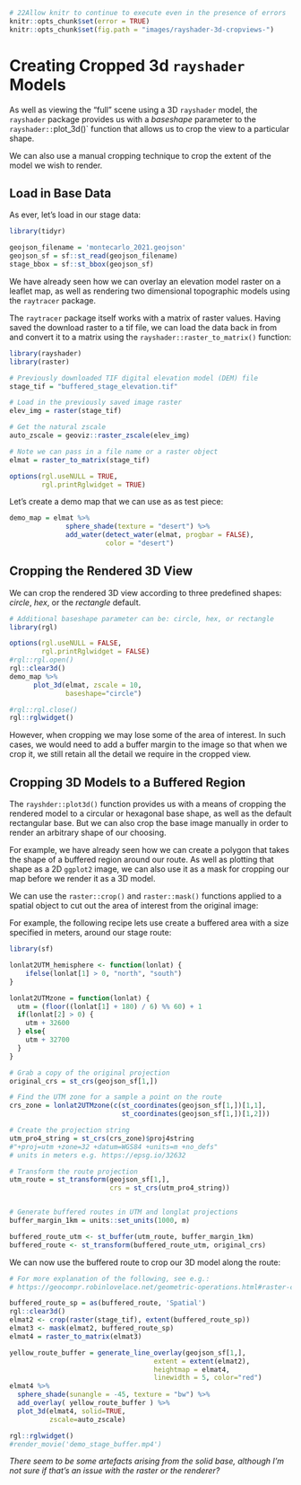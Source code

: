 ```r
# 22Allow knitr to continue to execute even in the presence of errors
knitr::opts_chunk$set(error = TRUE)
knitr::opts_chunk$set(fig.path = "images/rayshader-3d-cropviews-")
```

# Creating Cropped 3d `rayshader` Models

As well as viewing the "full" scene using a 3D `rayshader` model, the `rayshader` package provides us with a *baseshape* parameter to the `rayshader::`plot_3d()` function that allows us to crop the view to a particular shape.

We can also use a manual cropping technique to crop the extent of the model we wish to render.

## Load in Base Data 

As ever, let's load in our stage data:

```r
library(tidyr)

geojson_filename = 'montecarlo_2021.geojson'
geojson_sf = sf::st_read(geojson_filename)
stage_bbox = sf::st_bbox(geojson_sf)
```

We have already seen how we can overlay an elevation model raster on a leaflet map, as well as rendering two dimensional topographic models using the `raytracer` package.

The `raytracer` package itself works with a matrix of raster values. Having saved the download raster to a tif file, we can load the data back in from and convert it to a matrix using the `rayshader::raster_to_matrix()` function:

```r
library(rayshader)
library(raster)

# Previously downloaded TIF digital elevation model (DEM) file
stage_tif = "buffered_stage_elevation.tif"

# Load in the previously saved image raster
elev_img = raster(stage_tif)

# Get the natural zscale
auto_zscale = geoviz::raster_zscale(elev_img)

# Note we can pass in a file name or a raster object
elmat = raster_to_matrix(stage_tif) 
```


```r
options(rgl.useNULL = TRUE,
        rgl.printRglwidget = TRUE)
```

Let's create a demo map that we can use as as test piece:

```r
demo_map = elmat %>%
              sphere_shade(texture = "desert") %>%
              add_water(detect_water(elmat, progbar = FALSE),
                        color = "desert")
```

## Cropping the Rendered 3D View

We can crop the rendered 3D view according to three predefined shapes: *circle*, *hex*, or the *rectangle* default.

```r
# Additional baseshape parameter can be: circle, hex, or rectangle
library(rgl)

options(rgl.useNULL = FALSE,
        rgl.printRglwidget = FALSE)
#rgl::rgl.open()
rgl::clear3d()
demo_map %>%
      plot_3d(elmat, zscale = 10,
              baseshape="circle")

#rgl::rgl.close()
rgl::rglwidget()
```

However, when cropping we may lose some of the area of interest. In such cases, we would need to add a buffer margin to the image so that when we crop it, we still retain all the detail we require in the cropped view.

## Cropping 3D Models to a Buffered Region

The `rayshder::plot3d()` function provides us with a means of cropping the rendered model to a circular or hexagonal base shape, as well as the default rectangular base. But we can also crop the base image manually in order to render an arbitrary shape of our choosing.

For example, we have already seen how we can create a polygon that takes the shape of a buffered region around our route. As well as plotting that shape as a 2D `ggplot2` image, we can also use it as a mask for cropping our map before we render it as a 3D model.

We can use the `raster::crop()` and `raster::mask()` functions applied to a spatial object to cut out the area of interest from the original image:

For example, the following recipe lets use create a buffered area with a size specified in meters, around our stage route:

```r
library(sf)

lonlat2UTM_hemisphere <- function(lonlat) {
    ifelse(lonlat[1] > 0, "north", "south")
}

lonlat2UTMzone = function(lonlat) {
  utm = (floor((lonlat[1] + 180) / 6) %% 60) + 1
  if(lonlat[2] > 0) {
    utm + 32600
  } else{
    utm + 32700
  }
}

# Grab a copy of the original projection
original_crs = st_crs(geojson_sf[1,])

# Find the UTM zone for a sample a point on the route
crs_zone = lonlat2UTMzone(c(st_coordinates(geojson_sf[1,])[1,1],
                            st_coordinates(geojson_sf[1,])[1,2]))

# Create the projection string
utm_pro4_string = st_crs(crs_zone)$proj4string
#"+proj=utm +zone=32 +datum=WGS84 +units=m +no_defs"
# units in meters e.g. https://epsg.io/32632

# Transform the route projection
utm_route = st_transform(geojson_sf[1,],
                         crs = st_crs(utm_pro4_string))


# Generate buffered routes in UTM and longlat projections
buffer_margin_1km = units::set_units(1000, m)

buffered_route_utm <- st_buffer(utm_route, buffer_margin_1km)
buffered_route <- st_transform(buffered_route_utm, original_crs)
```

We can now use the buffered route to crop our 3D model along the route:

```r
# For more explanation of the following, see e.g.:
# https://geocompr.robinlovelace.net/geometric-operations.html#raster-cropping

buffered_route_sp = as(buffered_route, 'Spatial')
rgl::clear3d()
elmat2 <- crop(raster(stage_tif), extent(buffered_route_sp))
elmat3 <- mask(elmat2, buffered_route_sp)
elmat4 = raster_to_matrix(elmat3) 

yellow_route_buffer = generate_line_overlay(geojson_sf[1,],
                                    extent = extent(elmat2),
                                    heightmap = elmat4,
                                    linewidth = 5, color="red")
elmat4 %>%
  sphere_shade(sunangle = -45, texture = "bw") %>%
  add_overlay( yellow_route_buffer ) %>%
  plot_3d(elmat4, solid=TRUE,
          zscale=auto_zscale)

rgl::rglwidget()
#render_movie('demo_stage_buffer.mp4')
```

*There seem to be some artefacts arising from the solid base, although I'm not sure if that's an issue with the raster or the renderer?*

